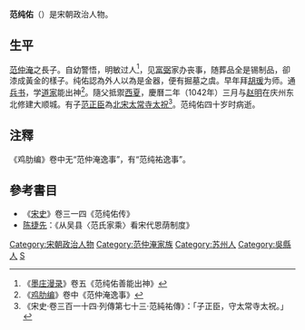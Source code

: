 '''范纯佑'''（{{bd|1024年||1063年|catIdx=Fan}}）是宋朝政治人物。

==生平==
[[范仲淹|范仲淹]]之長子。自幼警悟，明敏过人<ref>《[[墨庄漫录|墨庄漫录]]》卷五《范纯佑善能出神》</ref>，见[[富弼|富弼]]家办丧事，随葬品全是锡制品，卻漆成黃金的樣子。纯佑認為外人以為是金器，便有掘墓之虞。早年拜[[胡瑗|胡瑗]]为师。通[[兵书|兵书]]，学[[道家|道家]]能出神<ref>《[[鸡肋编|鸡肋编]]》卷中《范仲淹逸事》</ref>。隨父抵禦[[西夏|西夏]]，慶曆二年（1042年）三月与[[赵明|赵明]]在庆州东北修建大顺城。有子[[范正臣|范正臣]]為[[北宋|北宋]][[太常寺|太常寺]][[太祝|太祝]]<ref>《宋史‧卷三百一十四‧列傳第七十三‧范純祐傳》：「子正臣，守太常寺太祝。」</ref>。范纯佑四十岁时病逝。

==注釋==
{{reflist}}
《鸡肋编》卷中无“范仲淹逸事”，有“范纯祐逸事”。

==參考書目==
*《[[宋史|宋史]]》卷三一四《范纯佑传》
*[[陈捷先|陈捷先]]：《从吴县〈范氏家乘〉看宋代恩荫制度》

{{DEFAULTSORT:Fan范}}
[[Category:宋朝政治人物|Category:宋朝政治人物]]
[[Category:范仲淹家族|Category:范仲淹家族]]
[[Category:苏州人|Category:苏州人]]
[[Category:吳縣人|Category:吳縣人]]
[[Category:范姓|S]]